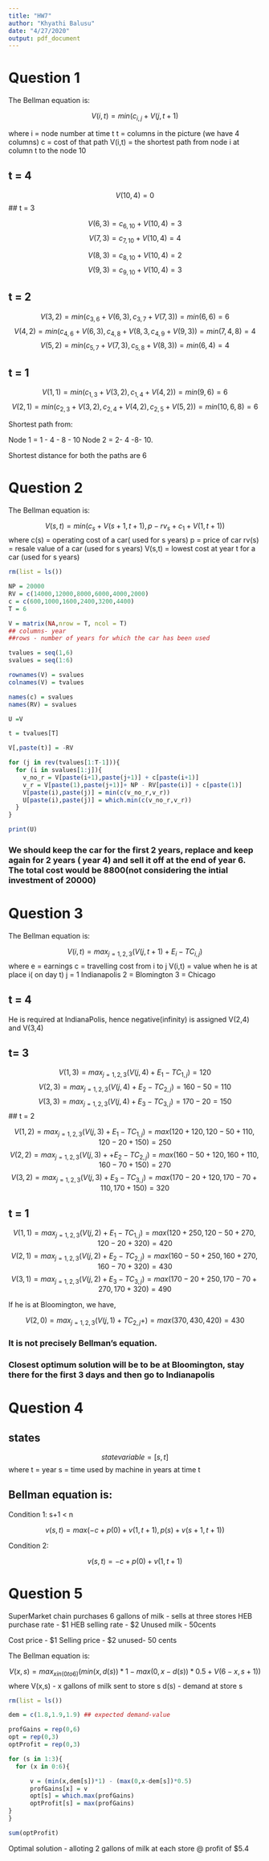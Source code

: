 ```yaml
---
title: "HW7"
author: "Khyathi Balusu"
date: "4/27/2020"
output: pdf_document
---
```


# Question 1


The Bellman equation is:

$$V(i,t) = min(c_{i,j} + V(j,t+1)$$

where i = node number at time t
      t = columns in the picture (we have 4 columns)
      c = cost of that path
      V(i,t) = the shortest path from node i at column t to the node 10
      

## t = 4

$$V(10,4) = 0 $$
## t = 3

$$ V(6,3) = c_{6,10}+V(10,4) = 3$$
$$ V(7,3) = c_{7,10}+V(10,4) = 4$$

$$ V(8,3) = c_{8,10}+V(10,4) = 2$$
$$ V(9,3) = c_{9,10}+V(10,4) = 3$$

## t = 2

$$ V(3,2) = min(c_{3,6}+V(6,3), c_{3,7}+V(7,3))  = min(6, 6) = 6$$
$$ V(4,2) = min(c_{4,6}+V(6,3), c_{4,8}+V(8,3, c_{4,9}+V(9,3))  = min(7, 4, 8) = 4$$
$$ V(5,2) = min(c_{5,7}+V(7,3), c_{5,8}+V(8,3))  = min(6, 4) = 4$$

## t = 1

$$ V(1,1) = min(c_{1,3}+V(3,2), c_{1,4}+V(4,2))  = min(9, 6) = 6$$
$$ V(2,1) = min(c_{2,3}+V(3,2), c_{2,4}+V(4,2), c_{2,5}+V(5,2))  = min(10, 6, 8) = 6$$

Shortest path from:

Node 1 = 1 - 4 - 8 - 10
Node 2 = 2- 4 -8- 10.

Shortest distance for both the paths are 6


# Question 2


The Bellman equation is:

$$V(s,t) = min( c_{s} + V(s+1,t+1), p - rv_{s} + c_{1}+V(1,t+1))$$
where c(s) = operating cost of a car( used for s years)
      p = price of  car
      rv(s) = resale value of a car (used for s years)
      V(s,t) = lowest cost at year t for a car (used for s years)


```r
rm(list = ls())

NP = 20000
RV = c(14000,12000,8000,6000,4000,2000)
c = c(600,1000,1600,2400,3200,4400)
T = 6

V = matrix(NA,nrow = T, ncol = T) 
## columns- year
##rows - number of years for which the car has been used

tvalues = seq(1,6)
svalues = seq(1:6)

rownames(V) = svalues
colnames(V) = tvalues

names(c) = svalues
names(RV) = svalues

U =V

t = tvalues[T]

V[,paste(t)] = -RV

for (j in rev(tvalues[1:T-1])){
  for (i in svalues[1:j]){
    v_no_r = V[paste(i+1),paste(j+1)] + c[paste(i+1)]
    v_r = V[paste(1),paste(j+1)]+ NP - RV[paste(i)] + c[paste(1)]
    V[paste(i),paste(j)] = min(c(v_no_r,v_r))
    U[paste(i),paste(j)] = which.min(c(v_no_r,v_r))
  }
}

print(U)

```

### We should keep  the car for the first 2 years, replace and keep again for 2 years ( year 4) and sell it off at the end of year 6. The total cost would be 8800(not considering the intial investment of 20000)


# Question 3


The Bellman equation is:

$$V(i,t) = max_{j = 1,2,3}( V(j,t+1)+ E_{i} - TC_{i,j})$$
where e = earnings
      c = travelling cost from i to j
      V(i,t) = value when he is at place i( on day t)
      j = 1 Indianapolis 
      2 = Blomington
      3 = Chicago



## t = 4

He is required at IndianaPolis, hence negative(infinity) is assigned V(2,4) and V(3,4) 

## t= 3

$$ V(1,3) = max_{j = 1,2,3}(V(j,4)+E_{1} - TC_{1,j}) = 120 $$
$$ V(2,3) = max_{j = 1,2,3}(V(j,4)+E_{2} - TC_{2,j}) = 160-50 = 110 $$
$$ V(3,3) = max_{j = 1,2,3}(V(j,4)+E_{3} - TC_{3,j}) = 170-20 = 150 $$
## t = 2

$$ V(1,2) = max_{j = 1,2,3}(V(j,3)+E_{1} - TC_{1,j}) = max(120+120, 120 - 50 + 110 , 120 - 20 + 150) = 250 $$
$$ V(2,2) = max_{j = 1,2,3}(V(j,3)++E_{2} - TC_{2,j}) = max(160 - 50 + 120, 160 + 110 , 160 - 70 + 150) = 270 $$
$$ V(3,2) = max_{j = 1,2,3}(V(j,3)+E_{3} - TC_{3,j}) = max(170 - 20 + 120, 170 -70 + 110 , 170  + 150) = 320 $$

## t = 1

$$ V(1,1) = max_{j = 1,2,3}(V(j,2)+E_{1} - TC_{1,j}) = max(120+250, 120 - 50 + 270 , 120 - 20 + 320) = 420 $$
$$ V(2,1) = max_{j = 1,2,3}(V(j,2)+E_{2} - TC_{2,j}) = max(160 - 50 + 250, 160+ 270 , 160 - 70 + 320) = 430 $$
$$ V(3,1) = max_{j = 1,2,3}(V(j,2)+E_{3} - TC_{3,j}) = max(170 - 20 +250, 170 - 70 + 270 , 170 + 320) = 490 $$


If he is at Bloomington, we have, 

$$ V(2,0) = max_{j = 1,2,3}(V(j,1)+TC_{2,j} + ) = max(370,430,420) = 430 $$

### It is not precisely Bellman's equation.

### Closest optimum solution will be to be at Bloomington, stay there for the first 3 days and then go to Indianapolis



# Question 4

## states

$$ state variable = [s,t]$$
where t = year 
      s = time used by machine in years at time t
      

## Bellman equation is:

Condition 1:  s+1 < n

$$ v(s,t) = max(-c + p(0)+ v(1,t+1), p(s)+v(s+1,t+1))$$

Condition 2:

$$ v(s,t) = -c + p(0)+ v(1,t+1)$$


# Question 5
SuperMarket chain purchases 6 gallons of milk - sells at three stores
HEB purchase rate - $1
HEB selling rate - $2
Unused milk - 50cents

Cost price - $1
Selling price - $2
unused- 50 cents


The Bellman equation is:

$$ V(x,s) = max_{x in (0 to 6)} (min(x, d(s))*1 - max (0, x-d(s))*0.5 + V(6 -x, s+1))$$ 
where V(x,s) - x gallons of milk sent to store s
      d(s)  - demand at store s
      



```r

rm(list = ls())

dem = c(1.8,1.9,1.9) ## expected demand-value

profGains = rep(0,6)
opt = rep(0,3)
optProfit = rep(0,3)

for (s in 1:3){
  for (x in 0:6){

      v = (min(x,dem[s])*1) - (max(0,x-dem[s])*0.5)
      profGains[x] = v
      opt[s] = which.max(profGains)
      optProfit[s] = max(profGains)
}
}

sum(optProfit)
```


Optimal solution - alloting 2 gallons of milk at each store @ profit of $5.4